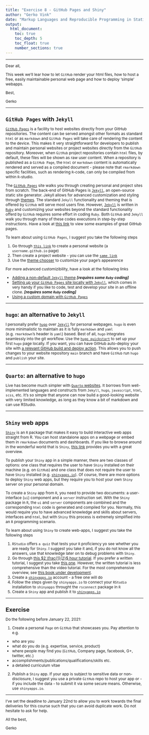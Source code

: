 ```yaml
---
title: "Exercise 8 - GitHub Pages and Shiny"
author: "Gerko Vink"
date: "Markup Languages and Reproducible Programming in Statistics"
output: 
  html_document:
    toc: true
    toc_depth: 5
    toc_float: true
    number_sections: true
---
```


<style type="text/css">

body{ /* Normal  */
      font-size: 12px;
  }
td {  /* Table  */
  font-size: 8px;
}
h1.title {
  font-size: 24px;
  color: DarkBlue;
}
h1 { /* Header 1 */
  font-size: 18px;
}
h2 { /* Header 2 */
    font-size: 18px;
}
h3 { /* Header 3 */
  font-size: 18px;
}
code.r{ /* Code block */
    font-size: 12px;
}
pre { /* Code block - determines code spacing between lines */
    font-size: 14px;
}
</style>

---

Dear all, 

This week we'll lear how to let `GitHub` render your html files, how to host a free, easily maintainable personal web page and how to deploy 'simple' webapps. 

Best, 

Gerko

---

# `GitHub Pages` with `Jekyll`

[`GitHub Pages`](https://pages.github.com) is a facility to host websites directly from your GitHub repositories. The content can be served amongst other formats as standard `html` or as `markdown` and `GitHub Pages` will take care of rendering the content to the device. This makes it very straightforward for developers to publish and maintain personal websites or project websites directly from the `GitHub` repository. Moreover, when `GitHub` project repositories contain `html` files, by default, these files will be shown as raw user content. When a repository is published as a `GitHub Page`, the `html` or `markdown` content is automatically rendered and served as a compiled document - please note that `rmarkdown` specific facilities, such as rendering `R`-code, can only be compiled from within `R`-studio. 

The [`GitHub Pages`](https://pages.github.com) site walks you through creating personal and project sites from scratch. The back-end of GitHub Pages is [`Jekyll`](https://jekyllrb.com), an open-source static site generator. Jekyll allows for advanced customization and styling through [themes](http://jekyllthemes.org). The standard `Jekyll` functionality and theming that is offered by `GitHub` will serve most users fine. However, [`Jekyll`](https://jekyllrb.com) is written in [`Ruby`](https://www.ruby-lang.org/en/) and customizing your websites beyond the standard functionality offerd by `GitHub` requires some effort in coding `Ruby`. Both `GitHub` and `Jekyll` walk you through many of these codes executions in step-by-step instructions. Have a look at [this link](https://github.com/collections/github-pages-examples) to view some examples of great GitHub pages.

To learn about using `GitHub Pages`, I suggest you take the following steps

1. Go through [`this link`](https://pages.github.com) to create a personal website (a `username.github.io` page)
2. Then create a project website - you can use the [`same link`](https://pages.github.com)
3. Use the [theme chooser](https://help.github.com/articles/adding-a-jekyll-theme-to-your-github-pages-site-with-the-jekyll-theme-chooser/) to customize your page's appearence

For more advanced customizibility, have a look at the following links

- [Adding a non-default `Jekyll` theme](https://help.github.com/articles/adding-a-jekyll-theme-to-your-github-pages-site/) ***[requires some `Ruby` coding]***
- [Setting up your `GitHub Pages` site locally with `Jekyll`](https://help.github.com/articles/setting-up-your-github-pages-site-locally-with-jekyll/), which comes in very handy if you like to code, test and develop your site in an offline clone. ***[requires some `Ruby` coding]***
- [Using a custom domain with `GitHub Pages`](https://help.github.com/articles/using-a-custom-domain-with-github-pages/)

---

# `hugo`: an alternative to `Jekyll`
I personally prefer [`hugo`](https://gohugo.io) over [`Jekyll`](https://jekyllrb.com) for personal webpages. `hugo` is even more minimalistic to maintain as it is fully `markdown` and `yaml` (e.g. `rmarkdown`'s header is `yaml`) based. Best of all, `hugo` integrates seamlessly into the git workflow. Use the [`hugo quickstart`](https://gohugo.io/getting-started/quick-start) to set up your first `hugo` page locally. If you want, you can have GitHub auto-deploy your site with [a relevant GitHub build and deploy action](https://github.com/peaceiris/actions-hugo). This allows you to push changes to your website repository `main` branch and have `GitHub` run `hugo` and `publish` your site. 

---

# `Quarto`: an alternative to `hugo`
Live has become much simpler with [`Quarto` websites](https://quarto.org/docs/websites/). It borrows from well-implemented languages and constructs from `Jekyll`, `hugo`, `javascript`, `html`, `scss`, etc. It's so simple that anyone can now build a good-looking website with very limited knowledge, as long as they know a bit of markdown and can use RStudio. 

---

# `Shiny` web apps
[`Shiny`](http://shiny.rstudio.com) is an `R` package that makes it easy to build interactive web apps straight from R. You can host standalone apps on a webpage or embed them in `rmarkdown` documents and dashboards.
If you like to browse around in the wonderful world that is `Shiny`, [this link](http://shiny.rstudio.com/gallery/) provides you with a great overview. 

To publish your `Shiny` app in a simple manner, there are two classes of options: one class that requires the user to have `Shiny` installed on their machine (e.g. on `GitHub`) and one class that does not require the user to have `Shiny` installed (e.g. [`shinyapps.io`](http://www.shinyapps.io)). Of course, there are more options to deploy `Shiny` web apps, but they require you to host your own `Shiny` server on your personal domain. 

To create a `Shiny` app from `R`, you need to provide two documents: a user-interface (`ui`) component and a `server` instruction set. With the `Shiny` package in `R`, the `ui` and `server` components are combined and the corresponding `html` code is generated and compiled for you. Normally, this would require you to have advanced knowledge and skills about servers, interfaces and `html`, but with `Shiny` this process is extremely simplified into an `R` programming scenario. 

To learn about using `Shiny` to create web-apps, I suggest you take the following steps

1. `RStudio` offers `a quiz` that tests your `R` proficiency yo see whether you are ready for `Shiny`. I suggest you take it and, if you do not know all the answers, use that knowledge later on to debug problems with `Shiny`. 
2. Go through [this $2 \frac{1}{2}$ hour tutorial](http://shiny.rstudio.com/tutorial/). If you prefer a written tutorial, I suggest you take [this one](http://shiny.rstudio.com/tutorial/written-tutorial/lesson1/). However, the written tutorial is less comprehensive than the video tutorial. For the most comprehensive overview, see [this book under development](https://mastering-shiny.org). 
3. Create a [`shinyapps.io`](http://www.shinyapps.io) account - a free one will do
4. Follow the steps given by `shinyapps.io` to connect your `RStudio` installation to `shinyapps` throught the `rsconnect` package in `R`
5. Create a `Shiny` app and publish it to [`shinyapps.io`](http://www.shinyapps.io)

---

# Exercise

Do the following before January 22, 2021:

1. Create a personal `Page` on `GitHub` that showcases you. Pay attention to e.g.
  - who are you
  - what do you do (e.g. expertise, service, product)
  - where people may find you (`GitHub`, Company page, facebook, G+, twitter, etc.)
  - accomplishments/publications/qualifications/skills etc.
  - a detailed curriculum vitae
2. Publish a `Shiny` app. If your app is subject to sensitive data or non-disclosure, I suggest you use a private `GitHub` repo to host your app or - if you include the data - to submit it via some secure means. Otherwise, use `shinyapps.io`. 

---

I've set the deadline to January 22nd to allow you to work towards the final deliveries for this course such that you can avoid duplicate work. Do not hesitate to ask for help. 

All the best, 

Gerko


